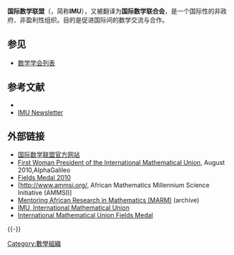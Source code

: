 {{no footnotes|time=2015-09-06T23:53:55+00:00}}

'''国际数学联盟'''（{{lang-en|'''International Mathematical Union'''}}，简称'''IMU'''），又被翻译为'''国际数学联合会'''，是一个国际性的非政府、非盈利性组织。目的是促进国际间的数学交流与合作。

== 参见 ==
*[[数学学会列表|数学学会列表]]

==参考文献==
{{refbegin}}
* {{cite book | last=Lehto | first=Olli | title=Mathematics without borders | location=New York, NY | publisher=[[Springer-Verlag|Springer-Verlag]] | year=1998 | isbn=0-387-98358-9 | zbl=0889.01021 }}
* [https://web.archive.org/web/20110514102526/http://www.mathunion.org/imu-net/ IMU Newsletter]
{{refend}}

== 外部链接 ==
*[http://www.mathunion.org/ 国际数学联盟官方网站]{{Wayback|url=http://www.mathunion.org/ |date=20120117053030 }}
*[http://www.alphagalileo.org/ViewItem.aspx?ItemId=83171&CultureCode=en First Woman President of the International Mathematical Union]{{Wayback|url=http://www.alphagalileo.org/ViewItem.aspx?ItemId=83171&CultureCode=en |date=20131203024926 }}, August 2010,AlphaGalileo
*[http://www.ias.edu/news/press-releases/2010/08/19/fields-2010 Fields Medal 2010]{{Wayback|url=http://www.ias.edu/news/press-releases/2010/08/19/fields-2010 |date=20131202225454 }}
*[http://www.ammsi.org/, African Mathematics Millennium Science Initiative (AMMSI)]{{Dead link|date=2018年9月 |bot=InternetArchiveBot |fix-attempted=yes }}
*[https://web.archive.org/web/20111216130604/http://www.lms.ac.uk/content/mentoring-african-research-mathematics Mentoring African Research in Mathematics (MARM)] (archive)
*[https://web.archive.org/web/20131202232740/http://www.icsu.org/publicdb/frmDisplayMember?docid=33a00f3936390731b87da9f649a09a35 IMU, International Mathematical Union]
*[https://archive.is/20130101132628/http://www.research.utoronto.ca/research-funding-opportunities/international-mathematical-union-fields-medal/ International Mathematical Union Fields Medal]
{{-}}
{{國際科學理事會}}
{{Authority control}}
{{org-stub}}
{{mathstub}}

[[Category:數學組織|Category:數學組織]]